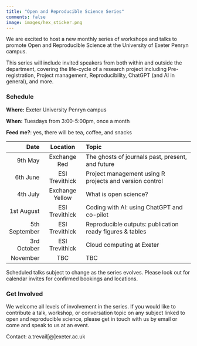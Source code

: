 ```yaml
---
title: "Open and Reproducible Science Series"
comments: false
image: images/hex_sticker.png
---
```


We are excited to host a new monthly series of workshops and talks to promote Open and Reproducible Science at the University of Exeter Penryn campus.

This series will include invited speakers from both within and outside the department, covering the life-cycle of a research project including Pre-registration, Project management, Reproducibility, ChatGPT (and AI in general), and more.

### Schedule

**Where:** Exeter University Penryn campus

**When:** Tuesdays from 3:00-5:00pm, once a month

**Feed me?**: yes, there will be tea, coffee, and snacks

| Date          | Location        | Topic              |
| ----:         | :----:          | :---------------    |
|       9th May | Exchange Red    | The ghosts of journals past, present, and future         |
|      6th June | ESI Trevithick  | Project management using R projects and version control  |
|      4th July | Exchange Yellow | What is open science?                                    |
|    1st August | ESI Trevithick  | Coding with AI: using ChatGPT and co-pilot               |
| 5th September | ESI Trevithick  | Reproducible outputs: publication ready figures & tables |
|   3rd October | ESI Trevithick  | Cloud computing at Exeter                                |
|      November |       TBC       | TBC   |


Scheduled talks subject to change as the series evolves. Please look out for calendar invites for confirmed bookings and locations.

### Get Involved

We welcome all levels of involvement in the series. If you would like to contribute a talk, workshop, or conversation topic on any subject linked to open and reproducible science, please get in touch with us by email or come and speak to us at an event.

Contact: a.trevail[@]exeter.ac.uk
